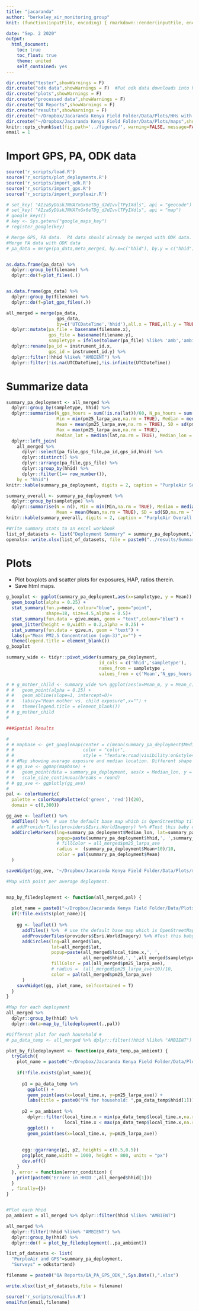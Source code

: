 ```yaml
---
title: "jacaranda"
author: "berkeley_air_monitoring_group"
knit: (function(inputFile, encoding) { rmarkdown::render(inputFile, encoding = encoding, output_file = paste0(substr(inputFile,1,nchar(inputFile)-4),Sys.Date(),'.html')) })

date: "Sep. 2 2020"
output:
  html_document:
    toc: true
    toc_float: true
    theme: united
    self_contained: yes
---
```


```r
dir.create("tester",showWarnings = F)
dir.create("odk data",showWarnings = F)  #Put odk data downloads into here.
dir.create("plots",showWarnings = F)
dir.create("processed data",showWarnings = F)
dir.create("QA Reports",showWarnings = F)
dir.create("results",showWarnings = F)
dir.create("~/Dropbox/Jacaranda Kenya Field Folder/Data/Plots/HHs with Amb",showWarnings = F)
dir.create("~/Dropbox/Jacaranda Kenya Field Folder/Data/Plots/maps",showWarnings = F)
knitr::opts_chunk$set(fig.path='../figures/', warning=FALSE, message=FALSE, cache=FALSE)
email = 1
```


# Import GPS, PA, ODK data

```r
source('r_scripts/load.R')
source('r_scripts/plot_deployments.R')
source('r_scripts/import_odk.R')
source('r_scripts/import_gps.R')
source('r_scripts/import_purpleair.R')

# set_key( "AIzaSyDUskJNHA7xGx6eTDg_dJdIvvlTPyIXdls", api = "geocode")
# set_key( "AIzaSyDUskJNHA7xGx6eTDg_dJdIvvlTPyIXdls", api = "map")
# google_keys()
# key <- Sys.getenv("google_maps_key")
# register_google(key)

# Merge GPS, PA data.  PA data should already be merged with ODK data.
#Merge PA data with ODK data
# pa_data = merge(pa_data,meta_merged, by.x=c("hhid"), by.y = c("hhid"))


as.data.frame(pa_data) %>%
  dplyr::group_by(filename) %>%
  dplyr::do(f=plot_files(.))


as.data.frame(gps_data) %>%
  dplyr::group_by(filename) %>%
  dplyr::do(f=plot_gps_files(.))

all_merged = merge(pa_data,
                   gps_data,
                   by=c('UTCDateTime','hhid'),all.x = TRUE,all.y = TRUE) %>% 
  dplyr::mutate(pa_file = basename(filename.x),
                gps_file = basename(filename.y),
                sampletype = ifelse(tolower(pa_file) %like% 'amb','ambient','personal')) %>% 
  dplyr::rename(pa_id = instrument_id.x,
                gps_id = instrument_id.y) %>% 
  dplyr::filter(!hhid %like% "AMBIENT") %>%
  dplyr::filter(!is.na(UTCDateTime),!is.infinite(UTCDateTime))

```



# Summarize data

```r

summary_pa_deployment <- all_merged %>% 
  dplyr::group_by(sampletype, hhid) %>%
  dplyr::summarise(N_gps_hours = sum(!is.na(lat))/60, N_pa_hours = sum(!is.na(pm25_larpa_ave))/30,
                   Min = min(pm25_larpa_ave,na.rm = TRUE), Median = median(pm25_larpa_ave,na.rm = TRUE),
                   Mean = mean(pm25_larpa_ave,na.rm = TRUE), SD = sd(pm25_larpa_ave,na.rm = TRUE),
                   Max = max(pm25_larpa_ave,na.rm = TRUE),
                   Median_lat = median(lat,na.rm = TRUE), Median_lon = median(lon,na.rm = TRUE)) %>% 
  dplyr::left_join(
    all_merged %>% 
      dplyr::select(pa_file,gps_file,pa_id,gps_id,hhid) %>% 
      dplyr::distinct() %>% 
      dplyr::arrange(pa_file,gps_file) %>% 
      dplyr::group_by(hhid) %>% 
      dplyr::filter(1== row_number()),
    by = "hhid")
knitr::kable(summary_pa_deployment, digits = 2, caption = "PurpleAir Summary Table","pipe")

summary_overall <- summary_pa_deployment %>% 
  dplyr::group_by(sampletype) %>%
  dplyr::summarise(N = n(), Min = min(Min,na.rm = TRUE), Median = median(Median,na.rm = TRUE),
                   Mean = mean(Mean,na.rm = TRUE), SD = sd(SD,na.rm = TRUE), Max = max(Max,na.rm = TRUE))
knitr::kable(summary_overall, digits = 2, caption = "PurpleAir Overall Summary Table")

#Write summary stats to an excel workbook
list_of_datasets <- list("Deployment Summary" = summary_pa_deployment,"Overall Summary" = summary_overall)
openxlsx::write.xlsx(list_of_datasets, file = paste0("../results/Summary Statistics ",format(now(),"%d-%b-%y"),".xlsx"))

```


# Plots
* Plot boxplots and scatter plots for exposures, HAP, ratios therein.
* Save html maps.

```r

g_boxplot <- ggplot(summary_pa_deployment,aes(x=sampletype, y = Mean)) +
  geom_boxplot(alpha = 0.25) +
  stat_summary(fun.y=mean, colour="blue", geom="point",
               shape=18, size=4.5,alpha = 0.5)+
  stat_summary(fun.data = give.mean, geom = "text",colour="blue") +
  geom_jitter(height = 0,width = 0.2,alpha = 0.25) +
  stat_summary(fun.data = give.n, geom = "text") +
  labs(y="Mean PM2.5 Concentration (ugm-3)",x="") +
  theme(legend.title = element_blank())
g_boxplot

summary_wide <- tidyr::pivot_wider(summary_pa_deployment,
                                   id_cols = c('hhid','sampletype'),
                                   names_from = sampletype ,
                                   values_from = c('Mean','N_gps_hours'))

# # g_mother_child <- summary_wide %>% ggplot(aes(x=Mean_m, y = Mean_c)) +
# #   geom_point(alpha = 0.25) +  
# #   geom_abline(slope=1, intercept=0)+
# #   labs(y="Mean mother vs. child exposure",x="") + 
# #   theme(legend.title = element_blank())
# # g_mother_child
# 

###Spatial Results

# 
# # mapbase <- get_googlemap(center = c(mean(summary_pa_deployment$Median_lon),mean(summary_pa_deployment$Median_lat)), zoom = 12,
# #                          color = "color",
# #                          style = "feature:road|visibility:on&style=element:labels|visibility:on&style=feature:administrative|visibility:on")
# # #Map showing average exposure and median location. Different shape by sample type.
# # gg_ave <- ggmap(mapbase) +
# #   geom_point(data = summary_pa_deployment, aes(x = Median_lon, y = Median_lat, color=Mean,shape =sampletype))+
# #   scale_size_continuous(breaks = round) 
# # gg_ave <- ggplotly(gg_ave)
# 
pal <- colorNumeric(
  palette = colorRampPalette(c('green', 'red'))(20),
  domain = c(0,300))

gg_ave <- leaflet() %>%
  addTiles() %>%  # use the default base map which is OpenStreetMap tiles
  # addProviderTiles(providers$Esri.WorldImagery) %>% #Test this baby out.
  addCircleMarkers(lng=summary_pa_deployment$Median_lon, lat=summary_pa_deployment$Median_lat,
                   popup=paste(summary_pa_deployment$hhid,', ',summary_pa_deployment$sampletype,', ', summary_pa_deployment$Mean),
                   # fillColor = all_merged$pm25_larpa_ave
                   radius =  (summary_pa_deployment$Mean+10)/10,
                   color = pal(summary_pa_deployment$Mean)
  )

saveWidget(gg_ave, '~/Dropbox/Jacaranda Kenya Field Folder/Data/Plots/maps/ave_map_jacaranda.html', selfcontained = T)

#Map with point per average deployment.


map_by_filedeployment <- function(all_merged,pal) {
  
  plot_name = paste0("~/Dropbox/Jacaranda Kenya Field Folder/Data/Plots/maps/map_",all_merged$hhid[1],".html")
  if(!file.exists(plot_name)){
    
    gg <- leaflet() %>%
      addTiles() %>%  # use the default base map which is OpenStreetMap tiles
      addProviderTiles(providers$Esri.WorldImagery) %>% #Test this baby out.
      addCircles(lng=all_merged$lon,
                 lat=all_merged$lat,
                 popup=paste(all_merged$local_time.x,', ',
                             all_merged$hhid,', ',all_merged$sampletype,', ', all_merged$pm25_larpa_ave),
                 fillColor = pal(all_merged$pm25_larpa_ave),
                 # radius =  (all_merged$pm25_larpa_ave+10)/10,
                 color = pal(all_merged$pm25_larpa_ave)
      )
    saveWidget(gg, plot_name, selfcontained = T)
  }
}

#Map for each deployment
all_merged %>%
  dplyr::group_by(hhid) %>%
  dplyr::do(a=map_by_filedeployment(.,pal))


```


```r

#Different plot for each household # 
# pa_data_temp <- all_merged %>% dplyr::filter(!hhid %like% "AMBIENT") 

plot_by_filedeployment <- function(pa_data_temp,pa_ambient) {
  tryCatch({
    plot_name = paste0("~/Dropbox/Jacaranda Kenya Field Folder/Data/Plots/HHs with Amb/hhid_amb_",all_merged$hhid[1],".png")
    
    if(!file.exists(plot_name)){
      
      p1 = pa_data_temp %>% 
        ggplot() +
        geom_point(aes(x=local_time.x, y=pm25_larpa_ave)) +
        labs(title = paste0("PA for household: ",pa_data_temp$hhid[1]))
      
      p2 = pa_ambient %>% 
        dplyr::filter(local_time.x > min(pa_data_temp$local_time.x,na.rm = T),
                      local_time.x < max(pa_data_temp$local_time.x,na.rm = T)) %>%
        ggplot() +
        geom_point(aes(x=local_time.x, y=pm25_larpa_ave)) 
      
      
      egg::ggarrange(p1, p2, heights = c(0.5,0.5))
      png(plot_name,width = 1000, height = 800, units = "px")
      dev.off()
    }
  }, error = function(error_condition) {
    print(paste0('Errore in HHID ',all_merged$hhid[1]))
  }
  , finally={})
}


#Plot each hhid
pa_ambient = all_merged %>% dplyr::filter(hhid %like% "AMBIENT")

all_merged %>% 
  dplyr::filter(!hhid %like% "AMBIENT") %>% 
  dplyr::group_by(hhid) %>%
  dplyr::do(f = plot_by_filedeployment(.,pa_ambient))


```



```r

list_of_datasets <- list(
  "PurpleAir and GPS"=summary_pa_deployment,
  "Surveys" = odkstartend)

filename = paste0("QA Reports/QA_PA_GPS_ODK_",Sys.Date(),".xlsx")

write.xlsx(list_of_datasets,file = filename)

source('r_scripts/emailfun.R')
emailfun(email,filename)

```
